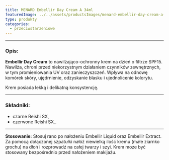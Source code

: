 ```yaml
---
title: MENARD Embellir Day Cream A 34ml
featuredImage: ../../assets/productsImages/menard-embellir-day-cream-a-34ml.png
type: produkty
categories:
  - przeciwstarzeniowe
---
```



<Embellir />

---

<h3>Opis:</h3>

**Embellir Day Cream** to nawilżająco-ochronny krem na dzień o filtrze SPF15. Nawilża, chroni przed niekorzystnym działaniem czynników zewnętrznych, w tym promieniowania UV oraz zanieczyszczeń. Wpływa na odnowę komórek skóry, ujędrnienie, odzyskanie blasku i ujednolicenie kolorytu.

Krem posiada lekką i delikatną konsystencję.

---

### Składniki:

- czarne Reishi SX,
- czerwone Reishi SX..

---

**Stosowanie:** Stosuj rano po nałożeniu Embellir Liquid oraz Embellir Extract. Za pomocą dołączonej szpatułki nałóż niewielką ilość kremu (małe ziarnko grochu) na dłoń i rozprowadź na całej twarzy i szyi. Krem może być stosowany bezpośrednio przed nałożeniem makijażu.
